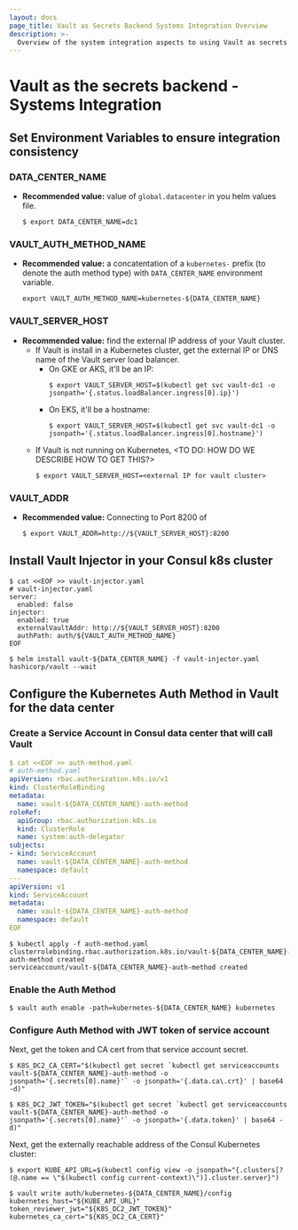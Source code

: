 ```yaml
---
layout: docs
page_title: Vault as Secrets Backend Systems Integration Overview
description: >-
  Overview of the system integration aspects to using Vault as secrets backend for Consul on Kubernetes.
---
```


# Vault as the secrets backend - Systems Integration

## Set Environment Variables to ensure integration consistency
### DATA_CENTER_NAME
  - **Recommended value:** value of `global.datacenter` in you helm values file.
    ```shell
    $ export DATA_CENTER_NAME=dc1
    ```
### VAULT_AUTH_METHOD_NAME 
  - **Recommended value:** a concatentation of a `kubernetes-` prefix (to denote the auth method type) with `DATA_CENTER_NAME` environment variable.
    ```shell
    export VAULT_AUTH_METHOD_NAME=kubernetes-${DATA_CENTER_NAME}
    ```
### VAULT_SERVER_HOST
  - **Recommended value:** find the external IP address of your Vault cluster. 
    - If Vault is install in a Kubernetes cluster, get the external IP or DNS name of the Vault server load balancer. 
      - On GKE or AKS, it'll be an IP:
        ```shell
        $ export VAULT_SERVER_HOST=$(kubectl get svc vault-dc1 -o jsonpath='{.status.loadBalancer.ingress[0].ip}')
        ```
      - On EKS, it'll be a hostname:
        ```shell
        $ export VAULT_SERVER_HOST=$(kubectl get svc vault-dc1 -o jsonpath='{.status.loadBalancer.ingress[0].hostname}')
        ```
    - If Vault is not running on Kubernetes, <TO DO: HOW DO WE DESCRIBE HOW TO GET THIS?>
        ```shell
        $ export VAULT_SERVER_HOST=<external IP for vault cluster>
        ```
### VAULT_ADDR
  - **Recommended value:** Connecting to Port 8200 of 
    ```shell
    $ export VAULT_ADDR=http://${VAULT_SERVER_HOST}:8200
    ```

## Install Vault Injector in your Consul k8s cluster

```shell
$ cat <<EOF >> vault-injector.yaml
# vault-injector.yaml
server:
  enabled: false
injector:
  enabled: true
  externalVaultAddr: http://${VAULT_SERVER_HOST}:8200
  authPath: auth/${VAULT_AUTH_METHOD_NAME}
EOF
``` 

```shell
$ helm install vault-${DATA_CENTER_NAME} -f vault-injector.yaml hashicorp/vault --wait
```

## Configure the Kubernetes Auth Method in Vault for the data center

### Create a Service Account in Consul data center that will call Vault
```yaml
$ cat <<EOF >> auth-method.yaml
# auth-method.yaml
apiVersion: rbac.authorization.k8s.io/v1
kind: ClusterRoleBinding
metadata:
  name: vault-${DATA_CENTER_NAME}-auth-method
roleRef:
  apiGroup: rbac.authorization.k8s.io
  kind: ClusterRole
  name: system:auth-delegator
subjects:
- kind: ServiceAccount
  name: vault-${DATA_CENTER_NAME}-auth-method
  namespace: default
---
apiVersion: v1
kind: ServiceAccount
metadata:
  name: vault-${DATA_CENTER_NAME}-auth-method
  namespace: default
EOF
```

```shell
$ kubectl apply -f auth-method.yaml
clusterrolebinding.rbac.authorization.k8s.io/vault-${DATA_CENTER_NAME}-auth-method created
serviceaccount/vault-${DATA_CENTER_NAME}-auth-method created
```

### Enable the Auth Method
```shell
$ vault auth enable -path=kubernetes-${DATA_CENTER_NAME} kubernetes
```

### Configure Auth Method with JWT token of service account
Next, get the token and CA cert from that service account secret.

```shell
$ K8S_DC2_CA_CERT="$(kubectl get secret `kubectl get serviceaccounts vault-${DATA_CENTER_NAME}-auth-method -o jsonpath='{.secrets[0].name}'` -o jsonpath='{.data.ca\.crt}' | base64 -d)"

$ K8S_DC2_JWT_TOKEN="$(kubectl get secret `kubectl get serviceaccounts vault-${DATA_CENTER_NAME}-auth-method -o jsonpath='{.secrets[0].name}'` -o jsonpath='{.data.token}' | base64 -d)"
```

Next, get the externally reachable address of the Consul Kubernetes cluster:

```
$ export KUBE_API_URL=$(kubectl config view -o jsonpath="{.clusters[?(@.name == \"$(kubectl config current-context)\")].cluster.server}")
```

```shell
$ vault write auth/kubernetes-${DATA_CENTER_NAME}/config kubernetes_host="${KUBE_API_URL}" token_reviewer_jwt="${K8S_DC2_JWT_TOKEN}" kubernetes_ca_cert="${K8S_DC2_CA_CERT}"
```
<!-- 
### Create Vault Kuberenetes Auth Roles

We will need to create auth roles for the consul-k8s components so that they access secrets that they will need. For each auth method in Vault, we will need roles for:

* Consul server
* Consul client
* `server-acl-init` job
* Role for Consul server CA

#### Create roles for `kubernetes-dc1`

```shell
vault write auth/kubernetes-dc1/role/consul-server \
        bound_service_account_names=consul-server \
        bound_service_account_namespaces="default" \
        policies="gossip,connect-ca-dc1,consul-cert-dc1" \
        ttl=24h
vault write auth/kubernetes-dc1/role/consul-client \
        bound_service_account_names=consul-client \
        bound_service_account_namespaces="default" \
        policies="gossip" \
        ttl=24h
vault write auth/kubernetes-dc1/role/server-acl-init \
        bound_service_account_names=consul-server-acl-init \
        bound_service_account_namespaces="default" \
        policies="replication-token" \
        ttl=24h
vault write auth/kubernetes-dc1/role/consul-ca \
        bound_service_account_names="*" \
        bound_service_account_namespaces="default" \
        policies=ca-policy \
        ttl=1h
```

#### Create roles for `kubernetes-dc2`

```shell
vault write auth/kubernetes-dc2/role/consul-server \
        bound_service_account_names=consul-server \
        bound_service_account_namespaces="default" \
        policies="gossip,connect-ca-dc2,consul-cert-dc2,replication-token" \
        ttl=24h
vault write auth/kubernetes-dc2/role/consul-client \
        bound_service_account_names=consul-client \
        bound_service_account_namespaces="default" \
        policies="gossip" \
        ttl=24h
vault write auth/kubernetes-dc2/role/server-acl-init \
        bound_service_account_names=consul-server-acl-init \
        bound_service_account_namespaces="default" \
        policies="replication-token" \
        ttl=24h
vault write auth/kubernetes-dc2/role/consul-ca \
        bound_service_account_names="*" \
        bound_service_account_namespaces="default" \
        policies=ca-policy \
        ttl=1h
```

### Create gossip key secret and policy

```
$ vault secrets enable -path=consul kv-v2
$ vault kv put consul/secret/gossip key="$(consul keygen)"
$ vault policy write gossip - <<EOF
path "consul/data/secret/gossip" {
  capabilities = ["read"]
}
EOF
```

### Create replication token secret and policy

```
$ vault kv put consul/secret/replication token="$(uuidgen | tr '[:upper:]' '[:lower:]')"
$ vault policy write replication-token - <<EOF
path "consul/data/secret/replication" {
  capabilities = ["read"]
}
EOF
```

### Configure Consul server PKI

#### Root CA and policy

First, we need to enable the PKI engine and generate the root CA:

```
vault secrets enable pki
vault write pki/root/generate/internal common_name="Consul CA" ttl=87600
vault policy write ca-policy - <<EOF
path "pki/cert/ca" {
  capabilities = ["read"]
}
EOF
```

#### Server cert role and policy in DC1

```
vault write pki/roles/consul-cert-dc1 \
  allowed_domains="dc1.consul,consul-server,consul-server.default,consul-server.default.svc" \
  allow_subdomains=true \
  allow_bare_domains=true \
  allow_localhost=true \
  generate_lease=true \
  max_ttl="720h"
```

```
vault policy write consul-cert-dc1 - <<EOF
path "pki/issue/consul-cert-dc1"
{
  capabilities = ["create","update"]
}
EOF
```

#### Server cert role and policy in DC2

```
vault write pki/roles/consul-cert-dc2 \
  allowed_domains="dc2.consul,consul-server,consul-server.default,consul-server.default.svc" \
  allow_subdomains=true \
  allow_bare_domains=true \
  allow_localhost=true \
  generate_lease=true \
  max_ttl="720h"
```

```
vault policy write consul-cert-dc2 - <<EOF
path "pki/issue/consul-cert-dc2"
{
  capabilities = ["create","update"]
}
EOF
```

### Create Connect CA policy

This policy will allow Consul servers to use Vault as the CA for the service mesh. We need to create one for each datacenter, as they will have different intermediates.

```
vault policy write connect-ca-dc1 - <<EOF
path "/sys/mounts" {
  capabilities = [ "read" ]
}
path "/sys/mounts/connect_root" {
  capabilities = [ "create", "read", "update", "delete", "list" ]
}
path "/sys/mounts/dc1/connect_inter" {
  capabilities = [ "create", "read", "update", "delete", "list" ]
}
path "/connect_root/*" {
  capabilities = [ "create", "read", "update", "delete", "list" ]
}
path "/dc1/connect_inter/*" {
  capabilities = [ "create", "read", "update", "delete", "list" ]
}
EOF
```

```
vault policy write connect-ca-dc2 - <<EOF
path "/sys/mounts" {
  capabilities = [ "read" ]
}
path "/sys/mounts/connect_root" {
  capabilities = [ "create", "read", "update", "delete", "list" ]
}
path "/sys/mounts/dc2/connect_inter" {
  capabilities = [ "create", "read", "update", "delete", "list" ]
}
path "/connect_root/*" {
  capabilities = [ "create", "read", "update", "delete", "list" ]
}
path "/dc2/connect_inter/*" {
  capabilities = [ "create", "read", "update", "delete", "list" ]
}
EOF
```

## 3. Deploy Consul

### Consul in dc1

Create Helm values for dc1:

```yaml
# consul-dc1.yaml
global:
  datacenter: "dc1"
  name: consul
  secretsBackend:
    vault:
      enabled: true
      consulServerRole: consul-server
      consulClientRole: consul-client
      consulCARole: consul-ca
      manageSystemACLsRole: server-acl-init
      connectCA:
        address: http://vault-dc1.default:8200
        rootPKIPath: connect_root/
        intermediatePKIPath: dc1/connect_inter/
        authMethodPath: kubernetes-dc1
  tls:
    enabled: true
    enableAutoEncrypt: true
    caCert:
      secretName: "pki/cert/ca"
  federation:
    enabled: true
  acls:
    manageSystemACLs: true
    createReplicationToken: true
    replicationToken:
      secretName: consul/data/secret/replication
      secretKey: token
  gossipEncryption:
    secretName: consul/data/secret/gossip
    secretKey: key
server:
  replicas: 1
  serverCert:
    secretName: "pki/issue/consul-cert-dc1"
connectInject:
  replicas: 1
  enabled: true
controller:
  enabled: true
meshGateway:
  enabled: true
  replicas: 1
```

```
helm install consul-dc1 -f consul-dc1.yaml hashicorp/consul
```

### Consul in dc2

For the second datacenter, we will need to get the address of the mesh gateway from the **dc1** cluster:

On GKE and AKS:

```
MESH_GW_HOST=$(kubectl get svc consul-mesh-gateway -o jsonpath='{.status.loadBalancer.ingress[0].ip}')
```

On EKS:
```
MESH_GW_HOST=$(kubectl get svc consul-mesh-gateway -o jsonpath='{.status.loadBalancer.ingress[0].hostname}')
```

```shell
cat <<EOF >> consul-dc2.yaml
global:
  datacenter: "dc2"
  name: consul
  secretsBackend:
    vault:
      enabled: true
      consulServerRole: consul-server
      consulClientRole: consul-client
      consulCARole: consul-ca
      manageSystemACLsRole: server-acl-init
      connectCA:
        address: http://${VAULT_SERVER_HOST}:8200
        rootPKIPath: connect_root/
        intermediatePKIPath: dc2/connect_inter/
        authMethodPath: kubernetes-dc2
  tls:
    enabled: true
    enableAutoEncrypt: true
    caCert:
      secretName: "pki/cert/ca"
  federation:
    enabled: true
    primaryDatacenter: dc1
    primaryGateways:
    - ${MESH_GW_HOST}:443
  acls:
    manageSystemACLs: true
    replicationToken:
      secretName: consul/data/secret/replication
      secretKey: token
  gossipEncryption:
    secretName: consul/data/secret/gossip
    secretKey: key
server:
  replicas: 1
  serverCert:
    secretName: "pki/issue/consul-cert-dc2"
connectInject:
  replicas: 1
  enabled: true
controller:
  enabled: true
meshGateway:
  enabled: true
  replicas: 1
EOF
```

Switch to **dc2** cluster and run:

```
helm install consul-dc2 -f consul-dc2.yaml hashicorp/consul
``` -->
